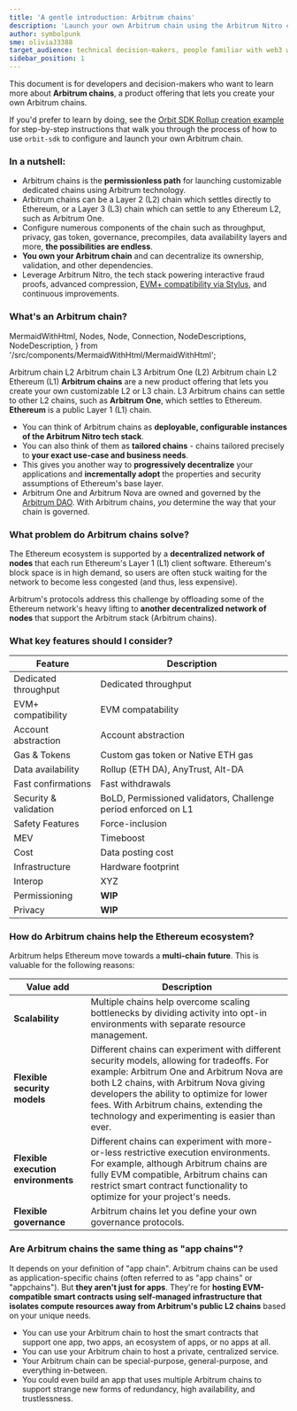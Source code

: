 ```yaml
---
title: 'A gentle introduction: Arbitrum chains'
description: 'Launch your own Arbitrum chain using the Arbitrum Nitro codebase. Build an L2 or an L3 with the ability to customize every aspect of the chain specifically for your needs.'
author: symbolpunk
sme: oliviaJ3388
target_audience: technical decision-makers, people familiar with web3 who will decide to use Arbitrum chain on behalf of their organizations
sidebar_position: 1
---
```



<!-- generalize the chain not DA layer: rollup v anytrust -->

This document is for developers and decision-makers who want to learn more about **Arbitrum chains**, a product offering that lets you create your own Arbitrum chains.

If you'd prefer to learn by doing, see the [Orbit SDK Rollup creation example](https://github.com/OffchainLabs/arbitrum-orbit-sdk/tree/main/examples/create-rollup-eth) for step-by-step instructions that walk you through the process of how to use `orbit-sdk` to configure and launch your own Arbitrum chain.

### In a nutshell:

- Arbitrum chains is the **permissionless path** for launching customizable dedicated chains using Arbitrum technology.
- Arbitrum chains can be a <a data-quicklook-from='layer-2-l2'>Layer 2 (L2)</a> chain which settles directly to Ethereum, or a Layer 3 (L3) chain which can settle to any Ethereum L2, such as <a data-quicklook-from='arbitrum-one'>Arbitrum One</a>.
- Configure numerous components of the chain such as throughput, privacy, gas token, governance, precompiles, data availability layers and more, **the possibilities are endless**.
- **You own your Arbitrum chain** and can decentralize its ownership, validation, and other dependencies.
- Leverage <a data-quicklook-from='arbitrum-nitro'>Arbitrum Nitro</a>, the tech stack powering interactive fraud proofs, advanced compression, [EVM+ compatibility via Stylus](/stylus/gentle-introduction.mdx), and continuous improvements.

### What's an Arbitrum chain?

<!-- redo this diagram -->

  MermaidWithHtml,
  Nodes,
  Node,
  Connection,
  NodeDescriptions,
  NodeDescription,
} from '/src/components/MermaidWithHtml/MermaidWithHtml';

<MermaidWithHtml>
  <Nodes>
    <Node id="1">Arbitrum chain L2</Node>
    <Node id="2">Arbitrum chain L3</Node>
    <Node id="3">Arbitrum One (L2)</Node>
    <Node id="4">Arbitrum chain L2</Node>
    <Node id="5">Ethereum (L1)</Node>
    <Connection from="1" to="5" />
    <Connection from="2" to="3" />
    <Connection from="3" to="5" />
    <Connection from="4" to="5" />
  </Nodes>
  <NodeDescriptions>
    <NodeDescription for="1,2,4">
      <strong>Arbitrum chains</strong> are a new product offering that lets you create your own
      customizable L2 or L3 chain.
    </NodeDescription>
    <NodeDescription for="3">
      L3 Arbitrum chains can settle to other L2 chains, such as <strong>Arbitrum One</strong>, which
      settles to Ethereum.
    </NodeDescription>
    <NodeDescription for="5">
      <strong>Ethereum</strong> is a public Layer 1 (L1) chain.
    </NodeDescription>
  </NodeDescriptions>
</MermaidWithHtml>

- You can think of Arbitrum chains as **deployable, configurable instances of the Arbitrum Nitro tech stack**.
- You can also think of them as **tailored chains** - chains tailored precisely to **your exact use-case and business needs**.
- This gives you another way to **progressively decentralize** your applications and **incrementally adopt** the properties and security assumptions of Ethereum's base layer.
- Arbitrum One and Arbitrum Nova are owned and governed by the [Arbitrum DAO](https://docs.arbitrum.foundation/concepts/arbitrum-dao). With Arbitrum chains, _you_ determine the way that your chain is governed.

### What problem do Arbitrum chains solve?

The Ethereum ecosystem is supported by a **decentralized network of nodes** that each run Ethereum's Layer 1 (L1) client software. Ethereum's block space is in high demand, so users are often stuck waiting for the network to become less congested (and thus, less expensive).

Arbitrum's protocols address this challenge by offloading some of the Ethereum network's heavy lifting to **another decentralized network of nodes** that support the Arbitrum stack (Arbitrum chains).

### What key features should I consider?

| Feature               | Description                                                                                                                                                                                                                                                                                                                                                                                         |
| --------------------- | --------------------------------------------------------------------------------------------------------------------------------------------------------------------------------------------------------------------------------------------------------------------------------------------------------------------------------------------------------------------------------------------------- |
| Dedicated throughput  | <FloatingHoverModal href="/launch-arbitrum-chain/partials/config-dedicated-throughput.mdx">Dedicated throughput</FloatingHoverModal>                                                                                                                                                                                                                                                                |
| EVM+ compatibility    | <FloatingHoverModal href="/launch-arbitrum-chain/partials/config-evm-compatability.mdx">EVM compatability</FloatingHoverModal>                                                                                                                                                                                                                                                                      |
| Account abstraction   | <FloatingHoverModal href="/launch-arbitrum-chain/partials/config-account-abstraction.mdx">Account abstraction</FloatingHoverModal>                                                                                                                                                                                                                                                                  |
| Gas & Tokens          | <FloatingHoverModal href="/launch-arbitrum-chain/partials/config-custom-gas-token.mdx">Custom gas token</FloatingHoverModal> or <FloatingHoverModal href="/launch-arbitrum-chain/partials/config-native-eth.mdx">Native ETH gas</FloatingHoverModal>                                                                                                                                                |
| Data availability     | <FloatingHoverModal href="/launch-arbitrum-chain/partials/config-rollup.mdx">Rollup (ETH DA)</FloatingHoverModal>, <FloatingHoverModal href="/launch-arbitrum-chain/partials/config-anytrust.mdx">AnyTrust</FloatingHoverModal>, <FloatingHoverModal href="/launch-arbitrum-chain/partials/config-alt-da.mdx">Alt-DA</FloatingHoverModal>                                                           |
| Fast confirmations    | <FloatingHoverModal href="/launch-arbitrum-chain/partials/config-fast-withdrawals.mdx">Fast withdrawals</FloatingHoverModal>                                                                                                                                                                                                                                                                        |
| Security & validation | <FloatingHoverModal href="/launch-arbitrum-chain/partials/config-bold.mdx">BoLD</FloatingHoverModal>, <FloatingHoverModal href="/launch-arbitrum-chain/partials/config-permissioned-validators.mdx">Permissioned validators</FloatingHoverModal>, <FloatingHoverModal href="/launch-arbitrum-chain/partials/config-challenge-period-on-l1.mdx">Challenge period enforced on L1</FloatingHoverModal> |
| Safety Features       | <FloatingHoverModal href="/launch-arbitrum-chain/partials/config-force-inclusion.mdx">Force-inclusion</FloatingHoverModal>                                                                                                                                                                                                                                                                          |
| MEV                   | <FloatingHoverModal href="/launch-arbitrum-chain/partials/config-timeboost.mdx">Timeboost</FloatingHoverModal>                                                                                                                                                                                                                                                                                      |
| Cost                  | <FloatingHoverModal href="/launch-arbitrum-chain/partials/config-data-posting-cost.mdx">Data posting cost</FloatingHoverModal>                                                                                                                                                                                                                                                                      |
| Infrastructure        | <FloatingHoverModal href="/launch-arbitrum-chain/partials/config-hardware.mdx">Hardware footprint</FloatingHoverModal>                                                                                                                                                                                                                                                                              |
| Interop               | XYZ                                                                                                                                                                                                                                                                                                                                                                                                 |
| Permissioning         | **WIP**                                                                                                                                                                                                                                                                                                                                                                                             |
| Privacy               | **WIP**                                                                                                                                                                                                                                                                                                                                                                                             |

### How do Arbitrum chains help the Ethereum ecosystem?

Arbitrum helps Ethereum move towards a **multi-chain future**. This is valuable for the following reasons:

| Value add                           | Description                                                                                                                                                                                                                                                                                                                |
| ----------------------------------- | -------------------------------------------------------------------------------------------------------------------------------------------------------------------------------------------------------------------------------------------------------------------------------------------------------------------------- |
| **Scalability**                     | Multiple chains help overcome scaling bottlenecks by dividing activity into opt-in environments with separate resource management.                                                                                                                                                                                         |
| **Flexible security models**        | Different chains can experiment with different security models, allowing for tradeoffs. For example: Arbitrum One and Arbitrum Nova are both L2 chains, with Arbitrum Nova giving developers the ability to optimize for lower fees. With Arbitrum chains, extending the technology and experimenting is easier than ever. |
| **Flexible execution environments** | Different chains can experiment with more-or-less restrictive execution environments. For example, although Arbitrum chains are fully EVM compatible, Arbitrum chains can restrict smart contract functionality to optimize for your project's needs.                                                                      |
| **Flexible governance**             | Arbitrum chains let you define your own governance protocols.                                                                                                                                                                                                                                                              |

### Are Arbitrum chains the same thing as "app chains"?

It depends on your definition of "app chain". Arbitrum chains can be used as application-specific chains (often referred to as "app chains" or "appchains"). But **they aren't just for apps**. They're for **hosting EVM-compatible smart contracts using self-managed infrastructure that isolates compute resources away from Arbitrum's public L2 chains** based on your unique needs.

- You can use your Arbitrum chain to host the smart contracts that support one app, two apps, an ecosystem of apps, or no apps at all.
- You can use your Arbitrum chain to host a private, centralized service.
- Your Arbitrum chain can be special-purpose, general-purpose, and everything in-between.
- You could even build an app that uses multiple Arbitrum chains to support strange new forms of redundancy, high availability, and trustlessness.
